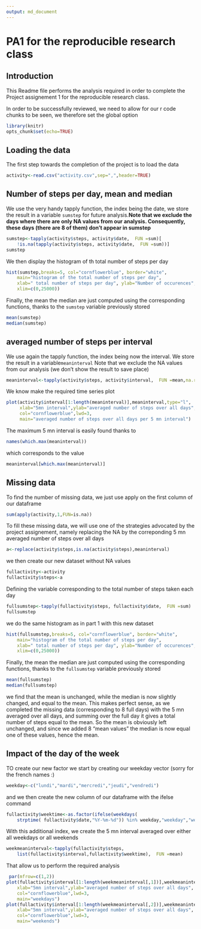 ```yaml
---
output: md_document
---
```

# PA1 for the reproducible research class

## Introduction

This Readme file performs the analysis required in order to complete the 
Project assignement 1 for the reproducible research class. 

In order to be successfully reviewed, we need to allow for our r code chunks
to be seen, we therefore set the global option

```r
library(knitr)
opts_chunk$set(echo=TRUE)
```

## Loading the data

The first step towards the completion of the project is to load the data

```r
activity<-read.csv("activity.csv",sep=",",header=TRUE)
```

## Number of steps per day, mean and median

We use the very handy tapply function, the index being the date, we store
the result in a variable `sumstep` for future analysis.**Note that
we exclude the days where there are only NA values from our analysis. 
Consequently, these days (there are 8 of them) don't appear in sumstep** 

```r
sumstep<-tapply(activity$steps, activity$date,  FUN =sum)[
    !is.na(tapply(activity$steps, activity$date,  FUN =sum))]
sumstep
```

We then display the histogram  of th total number of steps per day
```r
hist(sumstep,breaks=5, col="cornflowerblue", border="white",
    main="histogram of the total number of steps per day",
    xlab=" total number of steps per day", ylab="Number of occurences",
    xlim=c(0,25000))
```

Finally, the mean the median are just computed using the corresponding 
functions, thanks to the `sumstep` variable previously stored

```r
mean(sumstep)
median(sumstep)
```

## averaged number of steps per interval

We use again the tapply function, the index being now the interval.
We store the result in a variable`meaninterval` Note that we exclude
the NA values from our analysis (we don't show the result to save place)
```r
meaninterval<-tapply(activity$steps, activity$interval,  FUN =mean,na.rm=TRUE)
```

We know make the required time series plot

```r
plot(activity$interval[1:length(meaninterval)],meaninterval,type="l",
     xlab="5mn interval",ylab="averaged number of steps over all days",
     col="cornflowerblue",lwd=3,
     main="averaged number of steps over all days per 5 mn interval")
```

The maximum 5 mn interval is easily found thanks to 
```r
names(which.max(meaninterval))
```

which corresponds to the value
```r
meaninterval[which.max(meaninterval)]
```

## Missing data

To find the number of missing data, we just use apply on the first column of
our dataframe

```r
sum(apply(activity,1,FUN=is.na))
```

To fill these missing data, we will use one of the strategies advocated by the 
project assignement, namely replacing the NA by the correponding 5 mn averaged 
number of steps over all days


```r
a<-replace(activity$steps,is.na(activity$steps),meaninterval)
```

we then create our new dataset without NA values
```r
fullactivity<-activity
fullactivity$steps<-a
```

Defining the variable corresponding to the total number of steps taken each day

```r
fullsumstep<-tapply(fullactivity$steps, fullactivity$date,  FUN =sum)
fullsumstep
```

we do the same histogram as in part 1 with this new dataset

```r
hist(fullsumstep,breaks=5, col="cornflowerblue", border="white",
    main="histogram of the total number of steps per day",
    xlab=" total number of steps per day", ylab="Number of occurences",
    xlim=c(0,25000))
```

Finally, the mean the median are just computed using the corresponding 
functions, thanks to the ```fullsumstep``` variable previously stored

```r
mean(fullsumstep)
median(fullsumstep)
```

we find that the mean is unchanged, while the median is now slightly changed,
and equal to the mean. This makes perfect sense, as we completed the missing
data (corresponding to 8 full days) with the 5 mn averaged over all days, and
summing over the full day it gives a total number of steps equal to the mean. 
So the mean is obviously left unchanged, and since we added 8 "mean values"
the median is now equal one of these values, hence the mean.

## Impact of the day of the week

TO create our new factor we start by creating our weekday vector (sorry for
the french names :)
```r
weekday<-c("lundi","mardi","mercredi","jeudi","vendredi")
```

and we then create the new column of our dataframe with the ifelse command
```r
fullactivity$weektime<-as.factor(ifelse(weekdays(
    strptime( fullactivity$date,"%Y-%m-%d")) %in% weekday,"weekday","weekend"))
```

With this additional index, we create the 5 mn interval averaged over either
all weekdays or all weekends

```r
weekmeaninterval<-tapply(fullactivity$steps,
    list(fullactivity$interval,fullactivity$weektime),  FUN =mean)
```

That allow us to perform the required analysis

```r
 par(mfrow=c(1,2))
plot(fullactivity$interval[1:length(weekmeaninterval[,1])],weekmeaninterval[,1],type="l",
    xlab="5mn interval",ylab="averaged number of steps over all days",
    col="cornflowerblue",lwd=3,
    main="weekdays")
plot(fullactivity$interval[1:length(weekmeaninterval[,2])],weekmeaninterval[,2],type="l",
    xlab="5mn interval",ylab="averaged number of steps over all days",
    col="cornflowerblue",lwd=3,
    main="weekends")
```